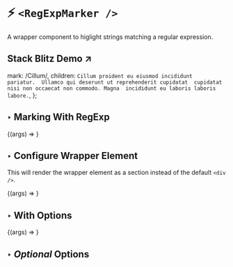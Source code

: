 
<Meta title="Components/RegExpMarker" component={RegExpMarker} />

# ⚡️ `<RegExpMarker />`

A wrapper component to higlight strings matching a regular expression.

<h2>
  <TargetBlankLink href="https://stackblitz.com/edit/react-mark-js-tqjcef?file=src/examples/RegExpMarkerExamples/index.js">
    Stack Blitz Demo ↗
  </TargetBlankLink>
</h2>

  mark: /Cillum/,
  children: `Cillum proident eu eiusmod incididunt  pariatur. 
Ullamco qui deserunt ut reprehenderit cupidatat 
cupidatat nisi non occaecat non commodo. Magna 
incididunt eu laboris laboris labore.`,
};

## ‣ Marking With RegExp

<Canvas>
  <Story name="marking-with-regexp" args={args}>
    {(args) => <RegExpMarker {...args} />}
  </Story>
</Canvas>

## ‣ Configure Wrapper Element

This will render the wrapper element as a section instead of the default `<div />`.

<Canvas>
  <Story
    name="multiple ranges marker"
    args={{
      ...args,
      as: "section",
    }}
  >
    {(args) => <RegExpMarker {...args} />}
  </Story>
</Canvas>

>


## ‣ With Options

<Canvas>
  <Story
    name="marking-with-regexp-3"
    args={{
      ...args,
      as: "section",
      options: { element: "strong" },
      unmarkOptions: { exclude: "h4" },
    }}
  >
    {(args) => <RegExpMarker {...args} />}
  </Story>
</Canvas>

## ‣ _Optional_ Options

<RegExpMarkerOptions />
